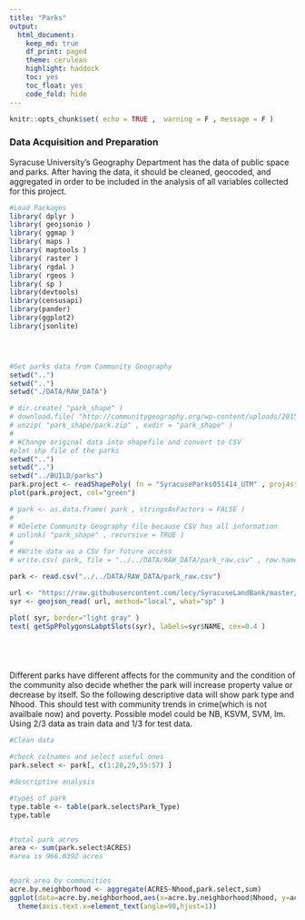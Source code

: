 ```yaml
---
title: "Parks"
output:
  html_document:
    keep_md: true
    df_print: paged
    theme: cerulean
    highlight: haddock
    toc: yes
    toc_float: yes
    code_fold: hide
---
```


```r
knitr::opts_chunk$set( echo = TRUE ,  warning = F , message = F )
```

### Data Acquisition and Preparation

Syracuse University's Geography Department has the data of public space and parks. After having the data, it should be cleaned, geocoded, and aggregated in order to be included in the analysis of all variables collected for this project. 

```r
#Load Packages
library( dplyr )
library( geojsonio )
library( ggmap )
library( maps )
library( maptools )
library( raster )
library( rgdal )
library( rgeos )
library( sp )
library(devtools)
library(censusapi)
library(pander)
library(ggplot2)
library(jsonlite)




#Get parks data from Community Geography
setwd("..")
setwd("..")
setwd("./DATA/RAW_DATA")

# dir.create( "park_shape" )
# download.file( "http://communitygeography.org/wp-content/uploads/2015/09/SyracuseParks051414_UTM.zip" , "park_shape/park.zip" )
# unzip( "park_shape/park.zip" , exdir = "park_shape" )
# 
# #Change original data into shapefile and convert to CSV
#plot shp file of the parks
setwd("..")
setwd("..")
setwd("../BUILD/parks")
park.project <- readShapePoly( fn = "SyracuseParks051414_UTM" , proj4string = CRS( "+proj=longlat +datum=WGS84" ) )
plot(park.project, col="green")

# park <- as.data.frame( park , stringsAsFactors = FALSE )
# 
# #Delete Community Geography file because CSV has all information
# unlink( "park_shape" , recursive = TRUE )
# 
# #Write data as a CSV for future access
# write.csv( park, file = "../../DATA/RAW_DATA/park_raw.csv" , row.names = FALSE )

park <- read.csv("../../DATA/RAW_DATA/park_raw.csv")

url <- "https://raw.githubusercontent.com/lecy/SyracuseLandBank/master/SHAPEFILES/syr_neighborhoods.geojson"
syr <- geojson_read( url, method="local", what="sp" )

plot( syr, border="light gray" )
text( getSpPPolygonsLabptSlots(syr), labels=syr$NAME, cex=0.4 )






```

Different parks have different affects for the community and the condition of the community also decide whether the park will increase property value or decrease by itself. 
So the following descriptive data will show park type and Nhood. This should test with community trends in crime(which is not availbale now) and poverty.
Possible model could be NB, KSVM, SVM, lm. Using 2/3 data as train data and 1/3 for test data.

```r
#Clean data

#check colnames and select useful ones
park.select <- park[, c(1:20,29,55:57) ]

#descriptive analysis

#types of park
type.table <- table(park.select$Park_Type)
type.table


#total park acres
area <- sum(park.select$ACRES)
#area is 966.0392 acres


#park area by communities
acre.by.neighborhood <- aggregate(ACRES~Nhood,park.select,sum)
ggplot(data=acre.by.neighborhood,aes(x=acre.by.neighborhood$Nhood, y=acre.by.neighborhood$ACRES))+geom_bar(colour = "blue",stat = "identity")+
  theme(axis.text.x=element_text(angle=90,hjust=1))





```









